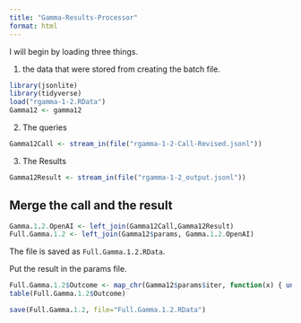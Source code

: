 ```yaml
---
title: "Gamma-Results-Processor"
format: html
---
```


I will begin by loading three things.  

1. the data that were stored from creating the batch file.

```r
library(jsonlite)
library(tidyverse)
load("rgamma-1-2.RData")
Gamma12 <- gamma12
```

2. The queries

```r
Gamma12Call <- stream_in(file("rgamma-1-2-Call-Revised.jsonl"))
```

3. The Results

```r
Gamma12Result <- stream_in(file("rgamma-1-2_output.jsonl"))
```

## Merge the call and the result

```r
Gamma.1.2.OpenAI <- left_join(Gamma12Call,Gamma12Result)
Full.Gamma.1.2 <- left_join(Gamma12$params, Gamma.1.2.OpenAI)
```

The file is saved as `Full.Gamma.1.2.RData`.

Put the result in the params file.

```r
Full.Gamma.1.2$Outcome <- map_chr(Gamma12$params$iter, function(x) { unlist(Gamma12Result$response$body$choices[[x]][[2]][2]) })
table(Full.Gamma.1.2$Outcome)
```

```r
save(Full.Gamma.1.2, file="Full.Gamma.1.2.RData")
```

